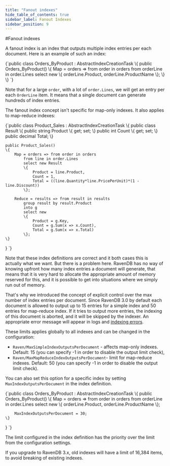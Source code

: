 ```yaml
---
title: "Fanout indexes"
hide_table_of_contents: true
sidebar_label: Fanout Indexes
sidebar_position: 9
---
```



#Fanout indexes

A fanout index is an index that outputs multiple index entries per each document. Here is an example of such an index:

<TabItem value="fanout_index_def_1" label="fanout_index_def_1">
<CodeBlock language="csharp">
{`public class Orders_ByProduct : AbstractIndexCreationTask<Order>
\{
	public Orders_ByProduct()
	\{
		Map = orders => from order in orders
			from orderLine in order.Lines
			select new
			\{
				orderLine.Product,
				orderLine.ProductName
			\};
	\}
\}
`}
</CodeBlock>
</TabItem>

Note that for a large `order`, with a lot of `order.Lines`, we will get an entry per each `OrderLine` item. It means that a single document can generate hundreds of index entries.

The fanout index concept isn't specific for map-only indexes. It also applies to map-reduce indexes:

<TabItem value="fanout_index_def_2" label="fanout_index_def_2">
<CodeBlock language="csharp">
{`public class Product_Sales : AbstractIndexCreationTask<Order, Product_Sales.Result>
\{
	public class Result
	\{
		public string Product \{ get; set; \}
		public int Count \{ get; set; \}
		public decimal Total;
	\}

	public Product_Sales()
	\{
		Map = orders => from order in orders
			from line in order.Lines
			select new Result
			\{
				Product = line.Product,
				Count = 1,
				Total = ((line.Quantity*line.PricePerUnit)*(1 - line.Discount))
			\};

		Reduce = results => from result in results
			group result by result.Product
			into g
			select new
			\{
				Product = g.Key,
				Count = g.Sum(x => x.Count),
				Total = g.Sum(x => x.Total)
			\};
	\}
\}
`}
</CodeBlock>
</TabItem>

Note that these index definitions are correct and it both cases this is actually what we want. But there is a problem here. RavenDB has no way of knowing upfront how many index 
entries a document will generate, that means that it is very hard to allocate the appropriate amount of memory reserved for this, and it is possible to get into situations where
we simply run out of memory. 

That's why we introduced the concept of explicit control over the max number of index entries per document. Since RavenDB 3.0 by default each document is allowed to output up to 15 entries
for a simple index and 50 entries for map-reduce index. If it tries to output more entries, the indexing of this document is aborted, and  it will be skipped by the indexer. An appropriate 
error message will appear in logs and [indexing errors](../studio/overview/status/index-errors.mdx).

These limits applies globally to all indexes and can be changed in the configuration:

* `Raven/MaxSimpleIndexOutputsPerDocument` - affects map-only indexes. Default: 15 (you can specify -1 in order to disable the output limit check),
* `Raven/MaxMapReduceIndexOutputsPerDocument`- limit for map-reduce indexes. Default: 50 (you can specify -1 in order to disable the output limit check).

You can also set this option for a specific index by setting `MaxIndexOutputsPerDocument` in the index definition.

<TabItem value="fanout_index_def_with_max_index_outputs" label="fanout_index_def_with_max_index_outputs">
<CodeBlock language="csharp">
{`public class Orders_ByProduct : AbstractIndexCreationTask<Order>
\{
	public Orders_ByProduct()
	\{
		Map = orders => from order in orders
			from orderLine in order.Lines
			select new
			\{
				orderLine.Product,
				orderLine.ProductName
			\};

		MaxIndexOutputsPerDocument = 30;
	\}
\}
`}
</CodeBlock>
</TabItem>

The limit configured in the index definition has the priority over the limit from the configuration settings.

<Admonition type="info" title="Upgrade to 3.x" id="upgrade-to-3-x" href="#upgrade-to-3-x">
If you upgrade to RavenDB 3.x, old indexes will have a limit of 16,384 items, to avoid breaking of existing indexes.
</Admonition>